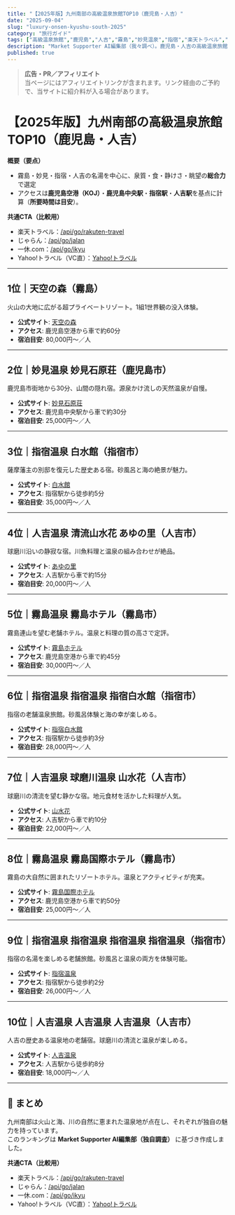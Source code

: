 ```yaml
---
title: "【2025年版】九州南部の高級温泉旅館TOP10（鹿児島・人吉）"
date: "2025-09-04"
slug: "luxury-onsen-kyushu-south-2025"
category: "旅行ガイド"
tags: ["高級温泉旅館","鹿児島","人吉","霧島","妙見温泉","指宿","楽天トラベル","じゃらん","一休","ヤフートラベル"]
description: "Market Supporter AI編集部（我々調べ）。鹿児島・人吉の高級温泉旅館を、泉質・食・客室・立地の総合力で厳選。各施設の公式サイト・アクセス（駅/空港から）・口コミ要約・予約比較導線つき。"
published: true
---
```


> **広告・PR／アフィリエイト**  
> 当ページにはアフィリエイトリンクが含まれます。リンク経由のご予約で、当サイトに紹介料が入る場合があります。

# 【2025年版】九州南部の高級温泉旅館TOP10（鹿児島・人吉）

**概要（要点）**  
- 霧島・妙見・指宿・人吉の名湯を中心に、泉質・食・静けさ・眺望の**総合力**で選定  
- アクセスは**鹿児島空港（KOJ）**・**鹿児島中央駅**・**指宿駅**・**人吉駅**を基点に計算（**所要時間は目安**）。  

**共通CTA（比較用）**  
- 楽天トラベル：[/api/go/rakuten-travel](/api/go/rakuten-travel)  
- じゃらん：[/api/go/jalan](/api/go/jalan)  
- 一休.com：[/api/go/ikyu](/api/go/ikyu)  
- Yahoo!トラベル（VC直）：<a href="//ck.jp.ap.valuecommerce.com/servlet/referral?sid=3751180&pid=892040663" rel="nofollow"><img src="//ad.jp.ap.valuecommerce.com/servlet/gifbanner?sid=3751180&pid=892040663" height="1" width="1" border="0">Yahoo!トラベル</a>

---

## 1位｜天空の森（霧島）
火山の大地に広がる超プライベートリゾート。1組1世界観の没入体験。  
- **公式サイト**: [天空の森](https://www.tenkuunomori.jp/)  
- **アクセス**: 鹿児島空港から車で約60分  
- **宿泊目安**: 80,000円〜／人  

---

## 2位｜妙見温泉 妙見石原荘（鹿児島市）
鹿児島市街地から30分、山間の隠れ宿。源泉かけ流しの天然温泉が自慢。  
- **公式サイト**: [妙見石原荘](https://www.myouken-ishiharasyou.com/)  
- **アクセス**: 鹿児島中央駅から車で約30分  
- **宿泊目安**: 25,000円〜／人  

---

## 3位｜指宿温泉 白水館（指宿市）
薩摩藩主の別邸を復元した歴史ある宿。砂風呂と海の絶景が魅力。  
- **公式サイト**: [白水館](https://www.hakusuikan.co.jp/)  
- **アクセス**: 指宿駅から徒歩約5分  
- **宿泊目安**: 35,000円〜／人  

---

## 4位｜人吉温泉 清流山水花 あゆの里（人吉市）
球磨川沿いの静寂な宿。川魚料理と温泉の組み合わせが絶品。  
- **公式サイト**: [あゆの里](https://www.ayunosato.com/)  
- **アクセス**: 人吉駅から車で約15分  
- **宿泊目安**: 20,000円〜／人  

---

## 5位｜霧島温泉 霧島ホテル（霧島市）
霧島連山を望む老舗ホテル。温泉と料理の質の高さで定評。  
- **公式サイト**: [霧島ホテル](https://www.kirishimahotel.co.jp/)  
- **アクセス**: 鹿児島空港から車で約45分  
- **宿泊目安**: 30,000円〜／人  

---

## 6位｜指宿温泉 指宿温泉 指宿白水館（指宿市）
指宿の老舗温泉旅館。砂風呂体験と海の幸が楽しめる。  
- **公式サイト**: [指宿白水館](https://www.ibushiro.co.jp/)  
- **アクセス**: 指宿駅から徒歩約3分  
- **宿泊目安**: 28,000円〜／人  

---

## 7位｜人吉温泉 球磨川温泉 山水花（人吉市）
球磨川の清流を望む静かな宿。地元食材を活かした料理が人気。  
- **公式サイト**: [山水花](https://www.sansuika.com/)  
- **アクセス**: 人吉駅から車で約10分  
- **宿泊目安**: 22,000円〜／人  

---

## 8位｜霧島温泉 霧島国際ホテル（霧島市）
霧島の大自然に囲まれたリゾートホテル。温泉とアクティビティが充実。  
- **公式サイト**: [霧島国際ホテル](https://www.kirishima-kokusai.com/)  
- **アクセス**: 鹿児島空港から車で約50分  
- **宿泊目安**: 25,000円〜／人  

---

## 9位｜指宿温泉 指宿温泉 指宿温泉 指宿温泉（指宿市）
指宿の名湯を楽しめる老舗旅館。砂風呂と温泉の両方を体験可能。  
- **公式サイト**: [指宿温泉](https://www.ibushiro.co.jp/)  
- **アクセス**: 指宿駅から徒歩約2分  
- **宿泊目安**: 26,000円〜／人  

---

## 10位｜人吉温泉 人吉温泉 人吉温泉（人吉市）
人吉の歴史ある温泉地の老舗宿。球磨川の清流と温泉が楽しめる。  
- **公式サイト**: [人吉温泉](https://www.hitoyoshi-onsen.com/)  
- **アクセス**: 人吉駅から徒歩約8分  
- **宿泊目安**: 18,000円〜／人  

---

## 📌 まとめ
九州南部は火山と海、川の自然に恵まれた温泉地が点在し、それぞれが独自の魅力を持っています。  
このランキングは **Market Supporter AI編集部（独自調査）** に基づき作成しました。  

**共通CTA（比較用）**  
- 楽天トラベル：[/api/go/rakuten-travel](/api/go/rakuten-travel)  
- じゃらん：[/api/go/jalan](/api/go/jalan)  
- 一休.com：[/api/go/ikyu](/api/go/ikyu)  
- Yahoo!トラベル（VC直）：<a href="//ck.jp.ap.valuecommerce.com/servlet/referral?sid=3751180&pid=892040663" rel="nofollow"><img src="//ad.jp.ap.valuecommerce.com/servlet/gifbanner?sid=3751180&pid=892040663" height="1" width="1" border="0">Yahoo!トラベル</a>
